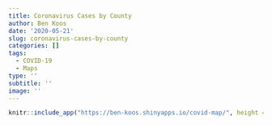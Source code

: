 ```yaml
---
title: Coronavirus Cases by County
author: Ben Koos
date: '2020-05-21'
slug: coronavirus-cases-by-county
categories: []
tags:
  - COVID-19
  - Maps
type: ''
subtitle: ''
image: ''
---
```




```r
knitr::include_app("https://ben-koos.shinyapps.io/covid-map/", height = "800px")
```